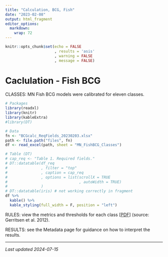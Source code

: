 ```yaml
---
title: "Calculation, BCG, Fish"
date: "2023-02-08"
output: html_fragment
editor_options: 
  markdown: 
    wrap: 72
---
```


```r
knitr::opts_chunk$set(echo = FALSE
                      , results = 'asis'
                      , warning = FALSE
                      , message = FALSE)
```

# Caclulation - Fish BCG

CLASSES: MN Fish BCG models were calibrated for eleven classes.

```r
# Packages
library(readxl)
library(knitr)
library(kableExtra)
#library(DT)

# Data
fn <- "BCGcalc_ReqFields_20230203.xlsx"
path <- file.path("files", fn)
df <- read_excel(path, sheet = "MN_FishBCG_Classes")

# Table (DT)
# cap_req <- "Table 1. Required fields."
# DT::datatable(df_req
#               , filter = "top"
#               , caption = cap_req
#               , options = list(scrollX = TRUE
#                                , autoWidth = TRUE)
#               )
# DT::datatable(iris) # not working correctly in fragment
df %>%
  kable() %>%
  kable_styling(full_width = F, position = "left")
```

RULES: view the metrics and thresholds for each class
[<a href="https://github.com/leppott/MNcalc/raw/main/inst/apps/MNcalc/www/links/BCG_FishRules_Gerritsen2012.pdf" target="blank">PDF</a>]
(source: Gerritsen et al. 2012).

RESULTS: see the Metadata page for guidance on how to interpret the
results.

------------------------------------------------------------------------

*Last updated 2024-07-15*
